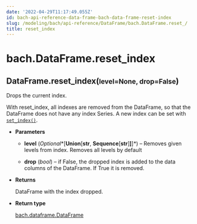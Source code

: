 ```yaml
---
date: '2022-04-29T11:17:49.055Z'
id: bach-api-reference-data-frame-bach-data-frame-reset-index
slug: /modeling/bach/api-reference/DataFrame/bach.DataFrame.reset_/
title: reset_index
---
```


# bach.DataFrame.reset_index

<div class="method">
<h2 class="signature-class"><span class="additional-name">DataFrame.</span><span class="name">reset_index(</span><small class="parameter-list"><span class="parameter" id="level">level=None</span>, <span class="parameter" id="drop">drop=False</span></small>)</h2>


<div class="content">

Drops the current index.

With reset_index, all indexes are removed from the DataFrame, so that the DataFrame does not have any
index Series. A new index can be set with [`set_index()`](/docs/modeling/bach/api-reference/DataFrame/bach.DataFrame.set-index/#bach.DataFrame.set-index).


* **Parameters**

    
    * **level** (*Optional**[**Union**[**str**, **Sequence**[**str**]**]**]*) – Removes given levels from index. Removes all levels by default


    * **drop** (*bool*) – if False, the dropped index is added to the data columns of the DataFrame. If True it
    is removed.



* **Returns**

    DataFrame with the index dropped.



* **Return type**

    [bach.dataframe.DataFrame](/docs/modeling/bach/api-reference/DataFrame/bach.DataFrame/#bach.DataFrame)



</div>

</div>
